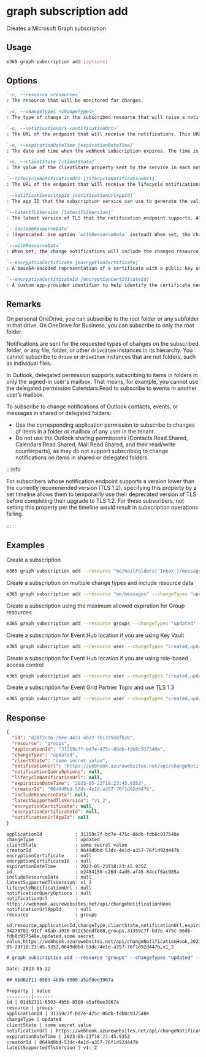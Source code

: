
# graph subscription add

Creates a Microsoft Graph subscription

## Usage

```sh
m365 graph subscription add [options]
```

## Options

```md definition-list
`-r, --resource <resource>`
: The resource that will be monitored for changes.

`-c, --changeTypes <changeTypes>`
: The type of change in the subscribed resource that will raise a notification. The supported values are: `created`, `updated`, `deleted`. Multiple values can be combined using a comma-separated list.

`-u, --notificationUrl <notificationUrl>`
: The URL of the endpoint that will receive the notifications. This URL must use the HTTPS protocol.

`-e, --expirationDateTime [expirationDateTime]`
: The date and time when the webhook subscription expires. The time is in UTC, and can be an amount of time from subscription creation that varies for the resource subscribed to. If not specified, the maximum allowed expiration for the specified resource will be used.

`-s, --clientState [clientState]`
: The value of the clientState property sent by the service in each notification. The maximum length is 128 characters.

`--lifecycleNotificationUrl [lifecycleNotificationUrl]`
: The URL of the endpoint that will receive the lifecycle notifications. This URL must use the HTTPS protocol.

`--notificationUrlAppId [notificationUrlAppId]`
: The app ID that the subscription service can use to generate the validation token. The value allows the client to validate the authenticity of the notification received.

`--latestTLSVersion [latestTLSVersion]`
: The latest version of TLS that the notification endpoint supports. Allowed values are `v1_0`, `v1_1`, `v1_2`, `v1_3`. Default is `v1_2`.

`--includeResourceData`
: (deprecated. Use option `withResourceData` instead) When set, the change notifications will include the changed resource data.

`--withResourceData`
: When set, the change notifications will include the changed resource data.

`--encryptionCertificate [encryptionCertificate]`
: A base64-encoded representation of a certificate with a public key used to encrypt resource data in change notifications. Required when using `withResourceData`.

`--encryptionCertificateId [encryptionCertificateId]`
: A custom app-provided identifier to help identify the certificate needed to decrypt resource data. Required when using `withResourceData`.
```

<Global />

## Remarks

On personal OneDrive, you can subscribe to the root folder or any subfolder in that drive. On OneDrive for Business, you can subscribe to only the root folder.

Notifications are sent for the requested types of changes on the subscribed folder, or any file, folder, or other `driveItem` instances in its hierarchy. You cannot subscribe to `drive` or `driveItem` instances that are not folders, such as individual files.

In Outlook, delegated permission supports subscribing to items in folders in only the signed-in user's mailbox.
That means, for example, you cannot use the delegated permission Calendars.Read to subscribe to events in another user’s mailbox.

To subscribe to change notifications of Outlook contacts, events, or messages in shared or delegated folders:

- Use the corresponding application permission to subscribe to changes of items in a folder or mailbox of any user in the tenant.
- Do not use the Outlook sharing permissions (Contacts.Read.Shared, Calendars.Read.Shared, Mail.Read.Shared, and their read/write counterparts), as they do not support subscribing to change notifications on items in shared or delegated folders.

:::info

For subscribers whose notification endpoint supports a version lower than the currently recommended version (TLS 1.2), specifying this property by a set timeline allows them to temporarily use their deprecated version of TLS before completing their upgrade to TLS 1.2. 
For these subscribers, not setting this property per the timeline would result in subscription operations failing.

:::

## Examples

Create a subscription

```sh
m365 graph subscription add --resource "me/mailFolders('Inbox')/messages" --changeTypes "updated" --notificationUrl "https://webhook.azurewebsites.net/api/send/myNotifyClient" --expirationDateTime "2016-11-20T18:23:45.935Z" --clientState "secretClientState"
```

Create a subscription on multiple change types and include resource data

```sh
m365 graph subscription add --resource "me/messages" --changeTypes "updated,deleted" --withResourceData --encryptionCertificate 'Q0xJIGZvciBNaWNyb3NvZnQgMzY1' --encryptionCertificateId 'myCert' --notificationUrl "https://webhook.azurewebsites.net/api/send/myNotifyClient" --expirationDateTime "2016-11-20T18:23:45.935Z" --clientState "secretClientState"
```

Create a subscription using the maximum allowed expiration for Group resources

```sh
m365 graph subscription add --resource groups --changeTypes "updated" --notificationUrl "https://webhook.azurewebsites.net/api/send/myNotifyClient" --lifecycleNotificationUrl "https://webhook.azurewebsites.net/api/send/lifecycleNotifications"
```

Create a subscription for Event Hub location if you are using Key Vault

```sh
m365 graph subscription add --resource user --changeTypes "created,updated,deleted" --notificationUrl "EventHub:https://azureKeyVaultName.vault.azure.net/secrets/secretName?tenantId=contoso.com"
```

Create a subscription for Event Hub location if you are using role-based access control

```sh
m365 graph subscription add --resource user --changeTypes "created,updated,deleted" --notificationUrl "EventHub:https://eventHubNamespace.servicebus.windows.net/eventhubname/eventHubName?tenantId=contoso.com"
```

Create a subscription for Event Grid Partner Topic and use TLS 1.3

```sh
m365 graph subscription add --resource user --changeTypes "created,updated,deleted" --latestTLSVersion 'v1_3' --notificationUrl "EventGrid:?azuresubscriptionid=8A8A8A8A-4B4B-4C4C-4D4D-12E12E12E12E&resourcegroup=resourceGroupName&partnertopic=partnerTopicName&location=partnerTopicAzureRegionName"
```

## Response

<Tabs>
  <TabItem value="JSON">

  ```json
  {
    "id": "d2df2c16-26ee-4431-ab22-3b133556fb26",
    "resource": "groups",
    "applicationId": "31359c7f-bd7e-475c-86db-fdb8c937548e",
    "changeType": "updated",
    "clientState": "some secret value",
    "notificationUrl": "https://webhook.azurewebsites.net/api/changeNotificationHook",
    "notificationQueryOptions": null,
    "lifecycleNotificationUrl": null,
    "expirationDateTime": "2023-05-23T18:23:45.935Z",
    "creatorId": "0649d0bd-53dc-4e1d-a357-76f1d92d447b",
    "includeResourceData": null,
    "latestSupportedTlsVersion": "v1_2",
    "encryptionCertificate": null,
    "encryptionCertificateId": null,
    "notificationUrlAppId": null
  }
  ```

  </TabItem>
  <TabItem value="Text">

  ```text
  applicationId            : 31359c7f-bd7e-475c-86db-fdb8c937548e
  changeType               : updated
  clientState              : some secret value
  creatorId                : 0649d0bd-53dc-4e1d-a357-76f1d92d447b
  encryptionCertificate    : null
  encryptionCertificateId  : null
  expirationDateTime       : 2023-05-23T18:23:45.935Z
  id                       : e2484150-c26d-4ad6-af45-84ccf6ac985a
  includeResourceData      : null
  latestSupportedTlsVersion: v1_2
  lifecycleNotificationUrl : null
  notificationQueryOptions : null
  notificationUrl          : https://webhook.azurewebsites.net/api/changeNotificationHook
  notificationUrlAppId     : null
  resource                 : groups
  ```

  </TabItem>
  <TabItem value="CSV">

  ```csv
  id,resource,applicationId,changeType,clientState,notificationUrl,expirationDateTime,creatorId,latestSupportedTlsVersion
  34270781-91cf-48ab-a930-072c5eedf808,groups,31359c7f-bd7e-475c-86db-fdb8c937548e,updated,some secret value,https://webhook.azurewebsites.net/api/changeNotificationHook,2023-05-23T18:23:45.935Z,0649d0bd-53dc-4e1d-a357-76f1d92d447b,v1_2
  ```

  </TabItem>
  <TabItem value="Markdown">

  ```md
  # graph subscription add --resource "groups" --changeTypes "updated" --notificationUrl "https://webhook.azurewebsites.net/api/changeNotificationHook" --expirationDateTime "2023-05-23T18:23:45.935Z" --clientState "some secret value"

  Date: 2023-05-22

  ## 01d62711-6503-4b5b-8500-a5af0ee3967a

  Property | Value
  ---------|-------
  id | 01d62711-6503-4b5b-8500-a5af0ee3967a
  resource | groups
  applicationId | 31359c7f-bd7e-475c-86db-fdb8c937548e
  changeType | updated
  clientState | some secret value
  notificationUrl | https://webhook.azurewebsites.net/api/changeNotificationHook
  expirationDateTime | 2023-05-23T18:23:45.935Z
  creatorId | 0649d0bd-53dc-4e1d-a357-76f1d92d447b
  latestSupportedTlsVersion | v1\_2
  ```

  </TabItem>
</Tabs>


